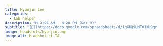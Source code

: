 ```yaml
---
title: Hyunjin Lee
categories: 
  - Lab helper
description: "M 3:05 AM - 4:20 PM (Sec 9)"
subtitle: "[🔗](https://docs.google.com/spreadsheets/d/1gXNQ9UMT01bU9qr-YDsA2GIpslldHmfwPg1gcOj2GTA/edit?usp=sharing)"
image: headshots/hyunjin.png
image-alt: Headshot of TA
---
```

